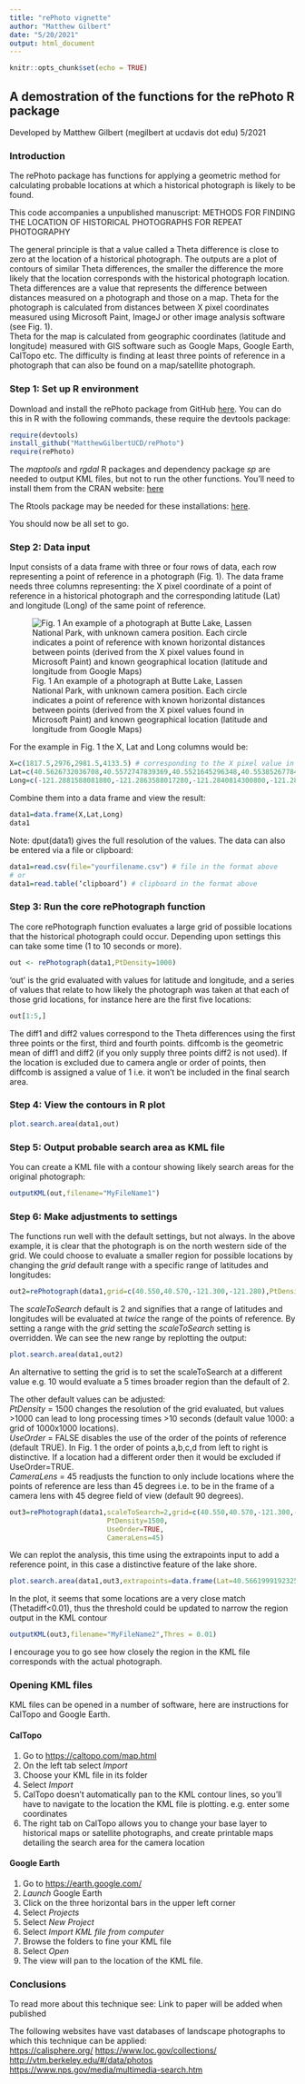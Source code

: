 ---
title: "rePhoto vignette"
author: "Matthew Gilbert"
date: "5/20/2021"
output: html_document
---

```{r setup, include=FALSE}
knitr::opts_chunk$set(echo = TRUE)
```

## A demostration of the functions for the rePhoto R package
Developed by Matthew Gilbert (megilbert at ucdavis dot edu) 5/2021   

### Introduction

The rePhoto package has functions for applying a geometric method for calculating probable locations at which a historical photograph is likely to be found. 

This code accompanies a unpublished manuscript: METHODS FOR FINDING THE LOCATION OF HISTORICAL PHOTOGRAPHS FOR REPEAT PHOTOGRAPHY 

The general principle is that a value called a Theta difference is close to zero at the location of a historical photograph. The outputs are a plot of contours of similar Theta differences, the smaller the difference the more likely that the location corresponds with the historical photograph location.
Theta differences are a value that represents the difference between distances measured on a photograph and those on a map. Theta for the photograph is calculated from distances between X pixel coordinates measured using Microsoft Paint, ImageJ or other image analysis software (see Fig. 1).  
Theta for the map is calculated from geographic coordinates (latitude and longitude) measured with GIS software such as Google Maps, Google Earth, CalTopo etc. The difficulty is finding at least three points of reference in a photograph that can also be found on a map/satellite photograph. 

### Step 1: Set up R environment

Download and install the rePhoto package from GitHub [here](https://github.com/MatthewGilbertUCD/rePhoto.git). You can do this in R with the following commands, these require the devtools package:

```{r setup2,results="hide",message=FALSE, warning=FALSE}
require(devtools)
install_github("MatthewGilbertUCD/rePhoto")
require(rePhoto)
```

The *maptools* and *rgdal* R packages and dependency package *sp* are needed to output KML files, but not to run the other functions. You'll need to install them from the CRAN website: [here](https://cran.r-project.org/)  

The Rtools package may be needed for these installations: [here](https://cran.rstudio.com/bin/windows/Rtools/). 

You should now be all set to go. 

### Step 2: Data input

Input consists of a data frame with three or four rows of data, each row representing a point of reference in a photograph (Fig. 1). The data frame needs three columns representing: the X pixel coordinate of a point of reference in a historical photograph and the corresponding latitude (Lat) and longitude (Long) of the same point of reference.

![Fig. 1 An example of a photograph at Butte Lake, Lassen National Park, with unknown camera position. Each circle indicates a point of reference with known horizontal distances between points (derived from the X pixel values found in Microsoft Paint) and known geographical location (latitude and longitude from Google Maps)](ExampleForVignette.png)

For the example in Fig. 1 the X, Lat and Long columns would be:
```{r dataentrya}
X=c(1817.5,2976,2981.5,4133.5) # corresponding to the X pixel value in the original photograph
Lat=c(40.5626732036708,40.5572747839369,40.5521645296348,40.5538526778492) 
Long=c(-121.2881588081880,-121.2863588017280,-121.2840814300800,-121.2866216468020) 
```
Combine them into a data frame and view the result:
```{r dataentryb}
data1=data.frame(X,Lat,Long)
data1
```
Note: dput(data1) gives the full resolution of the values. 
The data can also be entered via a file or clipboard: 
```{r dataentryc, eval=FALSE}
data1=read.csv(file="yourfilename.csv") # file in the format above
# or
data1=read.table(‘clipboard’) # clipboard in the format above
```


### Step 3: Run the core rePhotograph function
The core rePhotograph function evaluates a large grid of possible locations that the historical photograph could occur. Depending upon settings this can take some time (1 to 10 seconds or more).
```{r rephotograph}
out <- rePhotograph(data1,PtDensity=1000)
```
‘out’ is the grid evaluated with values for latitude and longitude, and a series of values that relate to how likely the photograph was taken at that each of those grid locations, for instance here are the first five locations:
```{r outputeg}
out[1:5,] 
```
The diff1 and diff2 values correspond to the Theta differences using the first three points or the first, third and fourth points. diffcomb is the geometric mean of diff1 and diff2 (if you only supply three points diff2 is not used). If the location is excluded due to camera angle or order of points, then diffcomb is assigned a value of 1 i.e. it won't be included in the final search area. 

### Step 4: View the contours in R plot
```{r contours}
plot.search.area(data1,out)
```

### Step 5: Output probable search area as KML file
You can create a KML file with a contour showing likely search areas for the original photograph:
```{r KML}
outputKML(out,filename="MyFileName1")
```

### Step 6: Make adjustments to settings
The functions run well with the default settings, but not always.
In the above example, it is clear that the photograph is on the north western side of the grid. We could choose to evaluate a smaller region for possible locations by changing the *grid* default range with a specific range of latitudes and longitudes:
```{r new1}
out2=rePhotograph(data1,grid=c(40.550,40.570,-121.300,-121.280),PtDensity=1000)
```
The *scaleToSearch* default is 2 and signifies that a range of latitudes and longitudes will be evaluated at *twice* the range of the points of reference. By setting a range with the *grid* setting the *scaleToSearch* setting is overridden.
We can see the new range by replotting the output:
```{r new2}
plot.search.area(data1,out2)
```

An alternative to setting the grid is to set the scaleToSearch at a different value e.g. 10 would evaluate a 5 times broader region than the default of 2. 

The other default values can be adjusted:  
*PtDensity* = 1500 changes the resolution of the grid evaluated, but values >1000 can lead to long processing times >10 seconds (default value 1000: a grid of 1000x1000 locations).   
*UseOrder* = FALSE disables the use of the order of the points of reference (default TRUE). In Fig. 1 the order of points a,b,c,d from left to right is distinctive. If a location had a different order then it would be excluded if UseOrder=TRUE.  
*CameraLens* = 45 readjusts the function to only include locations where the points of reference are less than 45 degrees i.e. to be in the frame of a camera lens with 45 degree field of view (default 90 degrees).  

```{r new3}
out3=rePhotograph(data1,scaleToSearch=2,grid=c(40.550,40.570,-121.300,-121.280),
                        PtDensity=1500,
                        UseOrder=TRUE,
                        CameraLens=45)
```

We can replot the analysis, this time using the extrapoints input to add a reference point, in this case a distinctive feature of the lake shore.
```{r new4}
plot.search.area(data1,out3,extrapoints=data.frame(Lat=40.5661999192325,Long= -121.29090890479985),title="Butte Lake")
```

In the plot, it seems that some locations are a very close match (Thetadiff<0.01), thus the threshold could be updated to narrow the region output in the KML contour

```{r new5}
outputKML(out3,filename="MyFileName2",Thres = 0.01)
```

I encourage you to go see how closely the region in the KML file corresponds with the actual photograph.  

### Opening KML files

KML files can be opened in a number of software, here are instructions for CalTopo and Google Earth.  

#### CalTopo
1. Go to [https://caltopo.com/map.html](https://caltopo.com/map.html)   
1. On the left tab select *Import*  
1. Choose your KML file in its folder
1. Select *Import*
1. CalTopo doesn't automatically pan to the KML contour lines, so you'll have to navigate to the location the KML file is plotting. e.g. enter some coordinates
1. The right tab on CalTopo allows you to change your base layer to historical maps or satellite photographs, and create printable maps detailing the search area for the camera location

#### Google Earth
1. Go to [https://earth.google.com/](https://earth.google.com/)   
1. *Launch* Google Earth
1. Click on the three horizontal bars in the upper left corner
1. Select *Projects*
1. Select *New Project*
1. Select *Import KML file from computer*
1. Browse the folders to fine your KML file
1. Select *Open*
1. The view will pan to the location of the KML file. 
  
### Conclusions

To read more about this technique see:
Link to paper will be added when published

The following websites have vast databases of landscape photographs to which this technique can be applied:  
[https://calisphere.org/](https://calisphere.org/) 
[https://www.loc.gov/collections/](https://www.loc.gov/collections/)  
[http://vtm.berkeley.edu/#/data/photos](http://vtm.berkeley.edu/#/data/photos)  
[https://www.nps.gov/media/multimedia-search.htm](https://www.nps.gov/media/multimedia-search.htm)  

